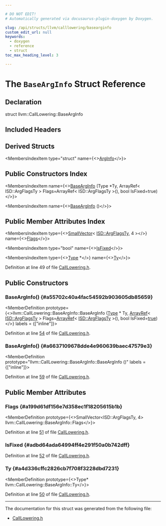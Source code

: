 ```yaml
---

# DO NOT EDIT!
# Automatically generated via docusaurus-plugin-doxygen by Doxygen.

slug: /api/structs/llvm/calllowering/basearginfo
custom_edit_url: null
keywords:
  - doxygen
  - reference
  - struct
toc_max_heading_level: 3

---
```





# The `BaseArgInfo` Struct Reference

<DoxygenPage pluginConfig={pluginConfig}>



## Declaration

<CodeBlock>struct llvm::CallLowering::BaseArgInfo</CodeBlock>

## Included Headers

<IncludesList>
<IncludesListItem
  filePath="llvm/CodeGen/GlobalISel/CallLowering.h"
  permalink="/docs/api/files/include/include/llvm/include/llvm/codegen/include/llvm/codegen/globalisel/calllowering-h"
  isLocal="true" />
</IncludesList>

## Derived Structs

<MembersIndex>

<MembersIndexItem
  type="struct"
  name={<><a href="/docs/api/structs/llvm/calllowering/arginfo">ArgInfo</a></>}>
</MembersIndexItem>

</MembersIndex>

## Public Constructors Index

<MembersIndex>

<MembersIndexItem
  name={<><a href="#a55702c40a4fac54592b903605db85659">BaseArgInfo</a> (Type &#42;Ty, ArrayRef&lt; ISD::ArgFlagsTy &gt; Flags=ArrayRef&lt; ISD::ArgFlagsTy &gt;(), bool IsFixed=true)</>}>
</MembersIndexItem>

<MembersIndexItem
  name={<><a href="#a6637109678dde4e960639baec47579e3">BaseArgInfo</a> ()</>}>
</MembersIndexItem>

</MembersIndex>

## Public Member Attributes Index

<MembersIndex>

<MembersIndexItem
  type={<><a href="/docs/api/classes/llvm/smallvector">SmallVector</a>&lt; <a href="/docs/api/structs/llvm/isd/argflagsty">ISD::ArgFlagsTy</a>, 4 &gt;</>}
  name={<><a href="#a199d61df156e7d358ec1f18205615b1b">Flags</a></>}>
</MembersIndexItem>

<MembersIndexItem
  type="bool"
  name={<><a href="#adbd64ada64994ff4e291f50a0b742dff">IsFixed</a></>}>
</MembersIndexItem>

<MembersIndexItem
  type={<><a href="/docs/api/classes/llvm/type">Type</a> &#42;</>}
  name={<><a href="#a4d336cffc2826cb7f708f3228dbd7231">Ty</a></>}>
</MembersIndexItem>

</MembersIndex>


Definition at line 49 of file <a href="/docs/api/files/include/include/llvm/include/llvm/codegen/include/llvm/codegen/globalisel/calllowering-h">CallLowering.h</a>.

<SectionDefinition>

## Public Constructors

### BaseArgInfo() {#a55702c40a4fac54592b903605db85659}

<MemberDefinition
  prototype={<>llvm::CallLowering::BaseArgInfo::BaseArgInfo (<a href="/docs/api/classes/llvm/type">Type</a> &#42; Ty, <a href="/docs/api/classes/llvm/arrayref">ArrayRef</a>&lt; <a href="/docs/api/structs/llvm/isd/argflagsty">ISD::ArgFlagsTy</a> &gt; Flags=<a href="/docs/api/classes/llvm/arrayref">ArrayRef</a>&lt; <a href="/docs/api/structs/llvm/isd/argflagsty">ISD::ArgFlagsTy</a> &gt;(), bool IsFixed=<a href="/docs/api/files/lib/lib/analysis/basicaliasanalysis-cpp/#af6d5cafbdfc5313e65d990120021a3ec">true</a>)</>}
  labels = {["inline"]}>

Definition at line <a href="/docs/api/files/include/include/llvm/include/llvm/codegen/include/llvm/codegen/globalisel/calllowering-h/#l00054">54</a> of file <a href="/docs/api/files/include/include/llvm/include/llvm/codegen/include/llvm/codegen/globalisel/calllowering-h">CallLowering.h</a>.
</MemberDefinition>

### BaseArgInfo() {#a6637109678dde4e960639baec47579e3}

<MemberDefinition
  prototype="llvm::CallLowering::BaseArgInfo::BaseArgInfo ()"
  labels = {["inline"]}>

Definition at line <a href="/docs/api/files/include/include/llvm/include/llvm/codegen/include/llvm/codegen/globalisel/calllowering-h/#l00059">59</a> of file <a href="/docs/api/files/include/include/llvm/include/llvm/codegen/include/llvm/codegen/globalisel/calllowering-h">CallLowering.h</a>.
</MemberDefinition>

</SectionDefinition>

<SectionDefinition>

## Public Member Attributes

### Flags {#a199d61df156e7d358ec1f18205615b1b}

<MemberDefinition
  prototype={<>SmallVector&lt;ISD::ArgFlagsTy, 4&gt; llvm::CallLowering::BaseArgInfo::Flags</>}>

Definition at line <a href="/docs/api/files/include/include/llvm/include/llvm/codegen/include/llvm/codegen/globalisel/calllowering-h/#l00051">51</a> of file <a href="/docs/api/files/include/include/llvm/include/llvm/codegen/include/llvm/codegen/globalisel/calllowering-h">CallLowering.h</a>.
</MemberDefinition>

### IsFixed {#adbd64ada64994ff4e291f50a0b742dff}

<MemberDefinition
  prototype="bool llvm::CallLowering::BaseArgInfo::IsFixed">

Definition at line <a href="/docs/api/files/include/include/llvm/include/llvm/codegen/include/llvm/codegen/globalisel/calllowering-h/#l00052">52</a> of file <a href="/docs/api/files/include/include/llvm/include/llvm/codegen/include/llvm/codegen/globalisel/calllowering-h">CallLowering.h</a>.
</MemberDefinition>

### Ty {#a4d336cffc2826cb7f708f3228dbd7231}

<MemberDefinition
  prototype={<>Type&#42; llvm::CallLowering::BaseArgInfo::Ty</>}>

Definition at line <a href="/docs/api/files/include/include/llvm/include/llvm/codegen/include/llvm/codegen/globalisel/calllowering-h/#l00050">50</a> of file <a href="/docs/api/files/include/include/llvm/include/llvm/codegen/include/llvm/codegen/globalisel/calllowering-h">CallLowering.h</a>.
</MemberDefinition>

</SectionDefinition>

<hr/>

The documentation for this struct was generated from the following file:

<ul>
<li><a href="/docs/api/files/include/include/llvm/include/llvm/codegen/include/llvm/codegen/globalisel/calllowering-h">CallLowering.h</a></li>
</ul>

</DoxygenPage>
